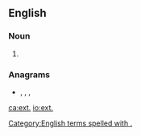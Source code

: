 {{also|ext}}
==English==

===Noun===
{{en-noun|exts.}}

# {{abbreviation of|extension|lang=en}}

===Anagrams===
* {{l|en|tex}}, {{l|en|Tex}}, {{l|en|TeX}}, {{l|en|Tex.}}

[[Category:English terms spelled with .]]

[[ca:ext.]]
[[io:ext.]]